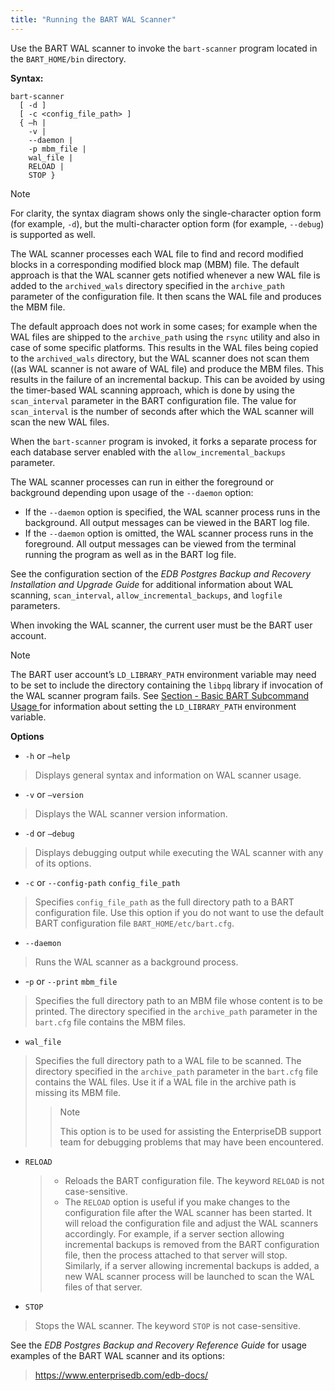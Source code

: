 ```yaml
---
title: "Running the BART WAL Scanner"
---
```


<div id="running_the_bart_wal_scanner" class="registered_link"></div>


Use the BART WAL scanner to invoke the `bart-scanner` program located in the `BART_HOME/bin` directory.

**Syntax:**

``` text
bart-scanner
  [ -d ]
  [ -c <config_file_path> ]
  { –h |
    -v |
    --daemon |
    -p mbm_file |
    wal_file |
    RELOAD |
    STOP }
```

<div class="note">

<div class="title">

Note

</div>

For clarity, the syntax diagram shows only the single-character option form (for example, `-d`), but the multi-character option form (for example, `--debug`) is supported as well.

</div>

The WAL scanner processes each WAL file to find and record modified blocks in a corresponding modified block map (MBM) file. The default approach is that the WAL scanner gets notified whenever a new WAL file is added to the `archived_wals` directory specified in the `archive_path` parameter of the configuration file. It then scans the WAL file and produces the MBM file.

The default approach does not work in some cases; for example when the WAL files are shipped to the `archive_path` using the `rsync` utility and also in case of some specific platforms. This results in the WAL files being copied to the `archived_wals` directory, but the WAL scanner does not scan them ((as WAL scanner is not aware of WAL file) and produce the MBM files. This results in the failure of an incremental backup. This can be avoided by using the timer-based WAL scanning approach, which is done by using the `scan_interval` parameter in the BART configuration file. The value for `scan_interval` is the number of seconds after which the WAL scanner will scan the new WAL files.

When the `bart-scanner` program is invoked, it forks a separate process for each database server enabled with the `allow_incremental_backups` parameter.

The WAL scanner processes can run in either the foreground or background depending upon usage of the `--daemon` option:

  - If the `--daemon` option is specified, the WAL scanner process runs in the background. All output messages can be viewed in the BART log file.
  - If the `--daemon` option is omitted, the WAL scanner process runs in the foreground. All output messages can be viewed from the terminal running the program as well as in the BART log file.

See the configuration section of the *EDB Postgres Backup and Recovery Installation and Upgrade Guide* for additional information about WAL scanning, `scan_interval`, `allow_incremental_backups`, and `logfile` parameters.

When invoking the WAL scanner, the current user must be the BART user account.

<div class="note">

<div class="title">

Note

</div>

The BART user account’s `LD_LIBRARY_PATH` environment variable may need to be set to include the directory containing the `libpq` library if invocation of the WAL scanner program fails. See [Section - Basic BART Subcommand Usage ](../03_using_bart/03_basic_bart_subcommand_usage/index#basic_bart_subcommand_usage) for information about setting the `LD_LIBRARY_PATH` environment variable.

</div>

**Options**

  - `-h` or `—help`

> Displays general syntax and information on WAL scanner usage.

  - `-v` or `—version`

> Displays the WAL scanner version information.

  - `-d` or `–debug`

> Displays debugging output while executing the WAL scanner with any of its options.

  - `-c` or `--config-path` `config_file_path`

> Specifies `config_file_path` as the full directory path to a BART configuration file. Use this option if you do not want to use the default BART configuration file `BART_HOME/etc/bart.cfg`.

  - `--daemon`

> Runs the WAL scanner as a background process.

  - \-`p` or `--print` `mbm_file`

> Specifies the full directory path to an MBM file whose content is to be printed. The directory specified in the `archive_path` parameter in the `bart.cfg` file contains the MBM files.

  - `wal_file`

> Specifies the full directory path to a WAL file to be scanned. The directory specified in the `archive_path` parameter in the `bart.cfg` file contains the WAL files. Use it if a WAL file in the archive path is missing its MBM file.
> 
> > 
> > 
> > <div class="note">
> > 
> > <div class="title">
> > 
> > Note
> > 
> > </div>
> > 
> > This option is to be used for assisting the EnterpriseDB support team for debugging problems that may have been encountered.
> > 
> > </div>

  - `RELOAD`
    
    >   - Reloads the BART configuration file. The keyword `RELOAD` is not case-sensitive.
    >   - The `RELOAD` option is useful if you make changes to the configuration file after the WAL scanner has been started. It will reload the configuration file and adjust the WAL scanners accordingly. For example, if a server section allowing incremental backups is removed from the BART configuration file, then the process attached to that server will stop. Similarly, if a server allowing incremental backups is added, a new WAL scanner process will be launched to scan the WAL files of that server.

  - `STOP`

> Stops the WAL scanner. The keyword `STOP` is not case-sensitive.

See the *EDB Postgres Backup and Recovery Reference Guide* for usage examples of the BART WAL scanner and its options:

> <https://www.enterprisedb.com/edb-docs/>
